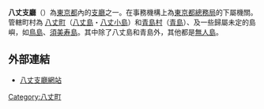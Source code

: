 {{日本支廳
| 支廳 = 八丈支廳
| 日文原名 = 八丈支庁
| 平假名 = はちじょうしちょう
| 羅馬字拼音 = Hatijou-shicho
| 地圖 = 
| 都道府縣 = 東京都
| 編號 = 
| 市 = 
| 郡 =  
| 町 = 1
| 村 = 1
| 面積 = 78.60
| 人口 = 8,934
| 人口密度 = 
| 統計時間 = 2007年7月1日
| 經度 = 
| 緯度 = 
| 郵遞區號 = 100-1492　
| 所在地 = 八丈島八丈町大賀鄉2466-2
| 電話號碼 = 4996-2-1111
| 外部連結 = http://www.soumu.metro.tokyo.jp/09hatijou/
| 註記 = 人口：[http://www.toukei.metro.tokyo.jp/juukim/jm-index.htm 東京都官方網頁]
|}}
'''八丈支廳'''（{{jpn|j=八丈支庁|hg=はちじょうしちょう|rm=Hachijō shichō|f=y}}）為[[東京都|東京都]]內的[[支廳|支廳]]之一。在事務機構上為[[東京都總務局|東京都總務局]]的下屬機關。管轄町村為 [[八丈町|八丈町]]（[[八丈島|八丈島]]・[[八丈小島|八丈小島]]）和[[青島村|青島村]]（[[青島_(伊豆群島)|青島]]）、及一些歸屬未定的島嶼，如[[鳥島_(八丈支廳)|鳥島]]、[[須美寿島|須美寿島]]。其中除了八丈島和青島外，其他都是[[無人島|無人島]]。

== 外部連結 ==
*{{ja}}[http://www.soumu.metro.tokyo.jp/09hatijou/ 八丈支廳網站]{{Wayback|url=http://www.soumu.metro.tokyo.jp/09hatijou/ |date=20120327035110 }}

{{東京都}}
{{伊豆小笠原群島}}
{{japan-geo-stub}}

[[Category:八丈町|Category:八丈町]]